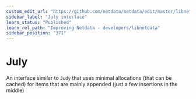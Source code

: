 ```yaml
---
custom_edit_url: "https://github.com/netdata/netdata/edit/master/libnetdata/july/README.md"
sidebar_label: "July interface"
learn_status: "Published"
learn_rel_path: "Improving Netdata - developers/libnetdata"
sidebar_position: "371"
---
```




# July

An interface similar to `Judy` that uses minimal allocations (that can be cached)
for items that are mainly appended (just a few insertions in the middle)

